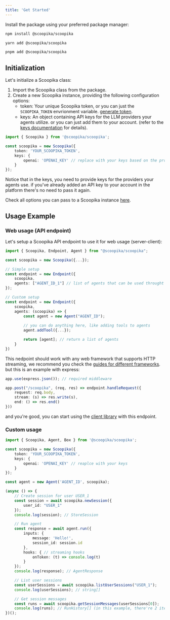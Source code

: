 ```yaml
---
title: 'Get Started'
---
```


Install the package using your preferred package manager:

```bash
npm install @scoopika/scoopika
```
```bash
yarn add @scoopika/scoopika
```
```bash
pnpm add @scoopika/scoopika
```

## Initialization

Let's initialize a Scoopika class:

1. Import the Scoopika class from the package.
2. Create a new Scoopika instance, providing the following configuration options:
	- token: Your unique Scoopika token, or you can just the `SCOOPIKA_TOKEN` envrionment variable. [generate token](/guides/tokens).
	- keys: An object containing API keys for the LLM providers your agents utilize. or you can just add them to your account. (refer to the [keys documentation](/guides/keys) for details).

```typescript
import { Scoopika } from '@scoopika/scoopika';

const scoopika = new Scoopika({
	token: 'YOUR_SCOOPIKA_TOKEN',
	keys: {
		openai: 'OPENAI_KEY' // replace with your keys based on the providers you're using
	}
});
```

Notice that in the keys, you need to provide keys for the providers your agents use. if you've already added an API key to your account in the platform there's no need to pass it again.

Check all options you can pass to a Scoopika instance [here](/packages/ts/scoopika/scoopika).

## Usage Example

### Web usage (API endpoint)

Let's setup a Scoopika API endpoint to use it for web usage (server-client):

```typescript
import { Scoopika, Endpoint, Agent } from "@scoopika/scoopika";

const scoopika = new Scoopika({...});

// Simple setup
const endpoint = new Endpoint({
	scoopika,
	agents: ["AGENT_ID_1"] // list of agents that can be used throught this endpoint
});

// Custom setup
const endpoint = new Endpoint({
	scoopika,
	agents: (scoopika) => {
		const agent = new Agent("AGENT_ID");
		
		// you can do anything here, like adding tools to agents
		agent.addTool({...});

		return [agent]; // return a list of agents
	}
})
```

This nedpoint should work with any web framework that supports HTTP streaming, we recommend you check the [guides for different frameworks](/guides/web). but this is an example with express:

```typescript
app.use(express.json()); // required middleware

app.post("/scoopika", (req, res) => endpoint.handleRequest({
	request: req.body,
	stream: (s) => res.write(s),
	end: () => res.end()
}))
```

and you're good, you can start using the [client library](/packages/ts/client) with this endpoint.

### Custom usage

```typescript
import { Scoopika, Agent, Box } from '@scoopika/scoopika';

const scoopika = new Scoopika({
	token: 'YOUR_SCOOPIKA_TOKEN',
	keys: {
		openai: 'OPENAI_KEY' // reaplce with your keys
	}
});

const agent = new Agent('AGENT_ID', scoopika);

(async () => {
	// Create session for user USER_1
	const session = await scoopika.newSession({
		user_id: "USER_1"
	});
	console.log(session); // StoreSession

	// Run agent
	const response = await agent.run({
		inputs: {
			message: 'Hello!',
			session_id: session.id
		},
		hooks: { // streaming hooks
			onToken: (t) => console.log(t)
		}
	});
	console.log(response); // AgentResponse

	// List user sessions
	const userSessions = await scoopika.listUserSessions("USER_1");
	console.log(userSessions); // string[]

	// Get session messages
	const runs = await scoopika.getSessionMessages(userSessions[0]);
	console.log(runs); // RunHistory[] (in this example, there're 2 items one for user request and one for agent response)
})();
```